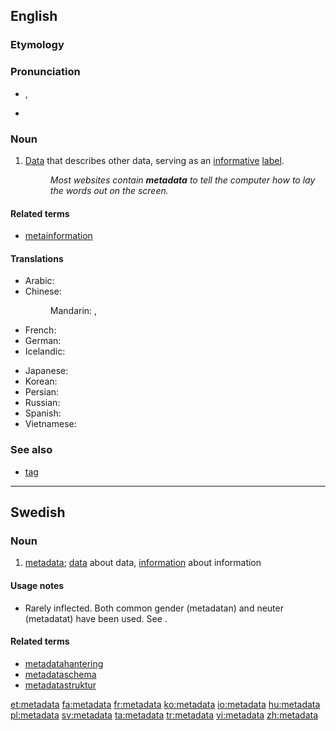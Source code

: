 ==English==
{{wikipedia}}

===Etymology===
{{prefix|meta|data}}

===Pronunciation===
* {{a|UK}} {{IPA|/ˈmɛt.əˌdeɪ.tə/}}, {{X-SAMPA|/"mEt.@%deI.t@/}}
* {{audio|En-us-metadata.ogg|Audio (US)}}

===Noun===
{{en-noun|-}}

# [[data|Data]] that describes other data, serving as an [[informative]] [[label]].
#: ''Most websites contain '''metadata''' to tell the computer how to lay the words out on the screen.''

====Related terms====
* [[metainformation]]

====Translations====
{{trans-top|data that describes data}}
* Arabic: {{t-|ar|بيانات وصفية|f|p|tr=bayānāt waṣfíyya|sc=Arab}}
* Chinese:
*: Mandarin: {{t|zh|元數據|sc=Hani}}, {{t|zh|元数据|tr=yuánshùjù|sc=Hani}}
* French: {{t+|fr|métadonnées|f|p}}
* German: {{t-|de|Metadaten|n|p}}
* Icelandic: {{t-|is|lýsigögn|n|p}}
{{trans-mid}}
* Japanese: {{t-|ja|メタデータ|tr=metadēta|sc=Jpan}}
* Korean: {{t-|ko|메타데이터|tr=metadeiteo|sc=Kore}}
* Persian: {{t-|fa|فراداده|tr=farâdâde|xs=Persian}}
* Russian: {{t-|ru|метаданные|n|p|tr=metadánnyje|sc=Cyrl}}
* Spanish: {{t-|es|metadatos|m|p}}
* Vietnamese: {{t+|vi|siêu dữ liệu}}
{{trans-bottom}}

===See also===
* [[tag]]

----

==Swedish==

===Noun===
{{sv-noun|g=c}}

# [[#English|metadata]]; [[data]] about data, [[information]] about information

====Usage notes====
* Rarely inflected. Both common gender (metadatan) and neuter (metadatat) have been used. See {{l|sv|data}}.

====Related terms====
* [[metadatahantering]]
* [[metadataschema]]
* [[metadatastruktur]]

[[et:metadata]]
[[fa:metadata]]
[[fr:metadata]]
[[ko:metadata]]
[[io:metadata]]
[[hu:metadata]]
[[pl:metadata]]
[[sv:metadata]]
[[ta:metadata]]
[[tr:metadata]]
[[vi:metadata]]
[[zh:metadata]]
